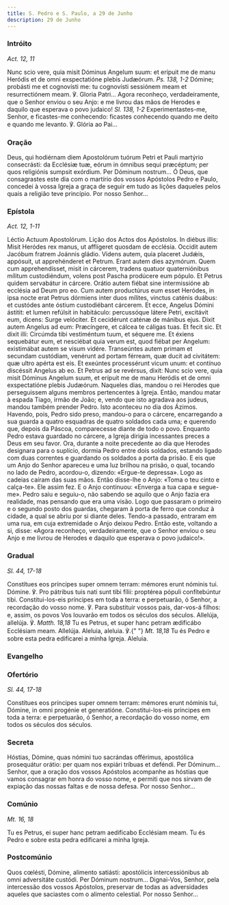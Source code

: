 ```yaml
---
title: S. Pedro e S. Paulo, a 29 de Junho
description: 29 de Junho
---
```


### Intróito

<em>Act. 12, 11</em>

<div class="side-by-side not-content">
  <span>
    Nunc scio vere, quia misit Dóminus Angelum suum: et erípuit me de manu
    Heródis et de omni exspectatióne plebis Judæórum. <em>Ps. 138, 1-2</em>
    Dómine; probásti me et cognovísti me: tu cognovísti sessiónem meam et resurrectiónem
    meam. ℣. Gloria Patri... Agora reconheço, verdadeiramente, que o Senhor enviou
    o seu Anjo: e me livrou das mãos de Herodes e daquilo que esperava o povo judaico!
    <em>Sl. 138, 1-2</em> Experimentastes-me, Senhor, e ficastes-me conhecendo:
    ficastes conhecendo quando me deito e quando me levanto. ℣. Glória ao Pai...
  </span>
</div>

### Oração

<div class="side-by-side not-content">
  <span>
    Deus, qui hodiérnam diem Apostolórum tuórum Petri et Pauli martýrio
    consecrásti: da Ecclésiæ tuæ, eórum in ómnibus sequi præcéptum; per quos
    religiónis sumpsit exórdium. Per Dóminum nostrum... Ó Deus, que consagrastes
    este dia com o martírio dos vossos Apóstolos Pedro e Paulo, concedei à vossa
    Igreja a graça de seguir em tudo as lições daqueles pelos quais a religião
    teve princípio. Por nosso Senhor...
  </span>
</div>

### Epístola

<em>Act. 12, 1-11</em>

<div class="side-by-side not-content">
  <span>Léctio Actuum Apostolórum.</span>
  <span>Lição dos Actos dos Apóstolos.</span>
  <span>
    In diébus illis: Misit Heródes rex manus, ut afflígeret quosdam de ecclésia.
    Occidit autem Jacóbum fratrem Joánnis gládio. Videns autem, quia placeret
    Judǽis, appósuit, ut apprehénderet et Petrum. Erant autem dies azymórum.
    Quem cum apprehendísset, misit in cárcerem, tradens quatuor quaterniónibus
    mílitum custodiéndum, volens post Pascha prodúcere eum pópulo. Et Petrus
    quidem servabátur in cárcere. Orátio autem fiébat sine intermissióne ab
    ecclésia ad Deum pro eo. Cum autem productúrus eum esset Heródes, in ipsa
    nocte erat Petrus dórmiens inter duos mílites, vinctus caténis duábus: et
    custódes ante óstium custodiébant cárcerem. Et ecce, Angelus Dómini ástitit:
    et lumen refúlsit in habitáculo: percussóque látere Petri, excitávit eum,
    dicens: Surge velóciter. Et cecidérunt caténæ de mánibus ejus. Dixit autem
    Angelus ad eum: Præcíngere, et cálcea te cáligas tuas. Et fecit sic. Et
    dixit illi: Circúmda tibi vestiméntum tuum, et séquere me. Et éxiens
    sequebátur eum, et nesciébat quia verum est, quod fiébat per Angelum:
    existimábat autem se visum vidére. Transeúntes autem primam et secundam
    custódiam, venérunt ad portam férream, quæ ducit ad civitátem: quæ ultro
    apérta est eis. Et exeúntes processérunt vicum unum: et contínuo discéssit
    Angelus ab eo. Et Petrus ad se revérsus, dixit: Nunc scio vere, quia misit
    Dóminus Angelum suum, et erípuit me de manu Heródis et de omni exspectatióne
    plebis Judæórum. Naqueles dias, mandou o rei Herodes que perseguissem alguns
    membros pertencentes à Igreja. Então, mandou matar à espada Tiago, irmão de
    João; e, vendo que isto agradava aos judeus, mandou também prender Pedro.
    Isto aconteceu no dia dos Ázimos. Havendo, pois, Pedro sido preso, mandou-o
    para o cárcere, encarregando a sua guarda a quatro esquadras de quatro
    soldados cada uma; e querendo que, depois da Páscoa, comparecesse diante de
    todo o povo. Enquanto Pedro estava guardado no cárcere, a Igreja dirigia
    incessantes preces a Deus em seu favor. Ora, durante a noite precedente ao
    dia que Herodes designara para o suplício, dormia Pedro entre dois soldados,
    estando ligado com duas correntes e guardando os soldados a porta da prisão.
    E eis que um Anjo do Senhor apareceu e uma luz brilhou na prisão, o qual,
    tocando no lado de Pedro, acordou-o, dizendo: «Ergue-te depressa». Logo as
    cadeias caíram das suas mãos. Então disse-lhe o Anjo: «Toma o teu cinto e
    calça-te». Ele assim fez. E o Anjo continuou: «Enverga a tua capa e
    segue-me». Pedro saiu e seguiu-o, não sabendo se aquilo que o Anjo fazia era
    realidade, mas pensando que era uma visão. Logo que passaram o primeiro e o
    segundo posto dos guardas, chegaram à porta de ferro que conduz à cidade, a
    qual se abriu por si diante deles. Tendo-a passado, entraram em uma rua, em
    cuja extremidade o Anjo deixou Pedro. Então este, voltando a si, disse:
    «Agora reconheço, verdadeiramente, que o Senhor enviou o seu Anjo e me
    livrou de Herodes e daquilo que esperava o povo judaico!».
  </span>
</div>

### Gradual

<em>Sl. 44, 17-18</em>

<div class="side-by-side not-content">
  <span>
    Constítues eos príncipes super omnem terram: mémores erunt nóminis tui.
    Dómine. ℣. Pro pátribus tuis nati sunt tibi fílii: proptérea pópuli
    confítebúntur tibi. Constitui-los-eis príncipes em toda a terra: e
    perpetuarão, ó Senhor, a recordação do vosso nome. ℣. Para substituir vossos
    pais, dar-vos-á filhos: e, assim, os povos Vos louvarão em todos os séculos
    dos séculos. Allelúja, allelúja. ℣. <em>Matth. 18,18</em> Tu es Petrus, et
    super hanc petram ædificábo Ecclésiam meam. Allelúja. Aleluia, aleluia. ℣.{" "}
    <em>Mt. 18,18</em> Tu és Pedro e sobre esta pedra edificarei a minha Igreja.
    Aleluia.
  </span>
</div>

### Evangelho


<LinkCard
  href="/missal/santos/02-22#evangelho"
  title="Cadeira de S. Pedro em Roma"
/>

### Ofertório

<em>Sl. 44, 17-18</em>

<div class="side-by-side not-content">
  <span>
    Constítues eos príncipes super omnem terram: mémores erunt nóminis tui,
    Dómine, in omni progénie et generatióne. Constitui-los-eis príncipes em toda
    a terra: e perpetuarão, ó Senhor, a recordação do vosso nome, em todos os
    séculos dos séculos.
  </span>
</div>

### Secreta

<div class="side-by-side not-content">
  <span>
    Hóstias, Dómine, quas nómini tuo sacrándas offérimus, apostólica prosequátur
    orátio: per quam nos expiári tríbuas et deféndi. Per Dóminum... Senhor, que
    a oração dos vossos Apóstolos acompanhe as hóstias que vamos consagrar em
    honra do vosso nome, e permiti que nos sirvam de expiação das nossas faltas
    e de nossa defesa. Por nosso Senhor...
  </span>
</div>

### Comúnio

<em>Mt. 16, 18</em>

<div class="side-by-side not-content">
  <span>Tu es Petrus, ei super hanc petram aedificabo Ecclésiam meam.</span>
  <span>Tu és Pedro e sobre esta pedra edificarei a minha Igreja.</span>
</div>

### Postcomúnio

<div class="side-by-side not-content">
  <span>
    Quos cœlésti, Dómine, alimento satiásti: apostólicis intercessiónibus ab
    omni adversitáte custódi. Per Dóminum nostrum... Dignai-Vos, Senhor, pela
    intercessão dos vossos Apóstolos, preservar de todas as adversidades aqueles
    que saciastes com o alimento celestial. Por nosso Senhor...
  </span>
</div>
